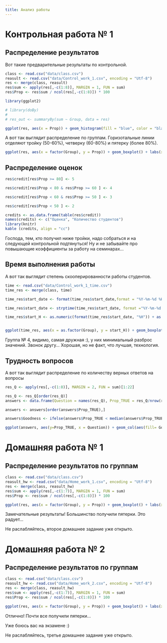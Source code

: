 ```yaml
---
title: Анализ работы
---
```


# Контрольная работа № 1

## Распределение результатов

Вот такие предварительные результаты по контрольной.


```r
class <- read.csv("data/class.csv")
reasult <- read.csv("data/Control_work_1.csv", encoding = "Utf-8")
res <- merge(class, reasult)
res$sum <- apply(res[,-c(1:8)], MARGIN = 1, FUN = sum)
res$Prop <- res$sum / ncol(res[,-c(1:8)]) * 100   

library(ggplot2) 

# library(doBy)
# 
# res_out <- summaryBy(sum ~ Group, data = res)

ggplot(res, aes(x = Prop)) + geom_histogram(fill = "blue", color = "black", binwidth = 10) + labs(x = "Процент правильных ответов") + geom_vline(xintercept = 49) + geom_text(aes(x = 60, y = 40, label = "Зачет"))

```

А вот так выглядит распределение по группам. Горизотальные линии отделяют тройку (50-60%), четверку (60-80%) и пятерку (более 80%).


```r
ggplot(res, aes(x = factor(Group), y = Prop)) + geom_boxplot() + labs(x = "Группа", y = "Количество правильных ответов") + geom_hline(yintercept = c(49, 60, 80))

```


## Распределение оценок

```r
res$credit[res$Prop >= 80] <- 5

res$credit[res$Prop < 80 & res$Prop >= 60 ] <- 4

res$credit[res$Prop < 60 & res$Prop >= 50 ] <- 3

res$credit[res$Prop < 50 ] <- 2

credits <- as.data.frame(table(res$credit))
names(credits) <- c("Оценка", "Количество студентов")
library(knitr)
kable (credits, align = "cc")

```

Господа, тем, кто получил ниже тройки, надо собраться и на следующей контрольной подтянуться! Ну и не забывайте про повышающие коэффициенты за работу на семинарах...


## Время выполнения работы

А вот так выглядит степень скооперированности работы студентов. 

```r
time <- read.csv("data/Control_work_1_time.csv")
time_res <- merge(class, time)

time_res$start_date <- format(time_res$start_date,format = "%Y-%m-%d %H:%M:%S" )

time_res$start_date <- strptime(time_res$start_date, format ="%Y-%m-%d %H:%M:%S"  )

time_res$start_H <- as.numeric(format(time_res$start_date, "%H")) + as.numeric(format(time_res$start_date, "%M"))/60 


ggplot(time_res, aes(x = as.factor(Group), y = start_H)) + geom_boxplot() + labs(x = "Группа", y = "Час, когда начали работу")


```



Группа № 4, видимо, самая дружная :), у них минимальный разброс значений. Звонок другу... Хорошая, но не факт, что лучшая, технология.


<!-- ```{r} -->
<!-- cheat <- read.csv("data/Control_work_1_cheating.csv") -->
<!-- cheat_res <- merge(class, cheat) -->

<!-- cheat_res <- cheat_res[cheat_res$lesson_id %in% c(179985, 180749),] -->
<!-- ggplot(cheat_res, aes(x = as.factor(Group), y = cheat )) + geom_boxplot() -->
<!-- ``` -->

## Трудность вопросов

А вот так выглядит распределение по количеству верных ответов на вопросы 

```r
res_Q <- apply(res[,-c(1:8)], MARGIN = 2, FUN = sum)[1:22]

res_Q <- res_Q[order(res_Q)]
answers <- data.frame(Question = names(res_Q), Prop_TRUE = res_Q/nrow(res) *100)

answers <- answers[order(answers$Prop_TRUE),]

answers$Goodness <- ifelse(answers$Prop_TRUE < median(answers$Prop_TRUE), "Плохой вопрос", "Хороший вопрос")

ggplot(answers, aes(y=Prop_TRUE, x = Question)) + geom_col(aes(fill= Goodness)) + coord_flip() + scale_fill_manual(values = c("red", "green")) + labs(fill = "", x = "Вопрос", y = "% Правильных ответов")


```



# Домашняя работа № 1

## Распределение результатов по группам

```r
class <- read.csv("data/class.csv")
reasult_hw <- read.csv("data/Home_work_1.csv", encoding = "Utf-8")
res <- merge(class, reasult_hw)
res$sum <- apply(res[,-c(1:7)], MARGIN = 1, FUN = sum)
res$Prop <- res$sum / ncol(res[,-c(1:8)]) * 100   

ggplot(res, aes(x = factor(Group), y = Prop)) + geom_boxplot() + labs(x = "Группа", y = "Доля правильных ответов") + geom_hline(yintercept = c(49, 60, 80))


```


Замечательные результаты! Большинство получили пятерки. Это радует... 

Не раслабляйтесь, второе домашнее задание уже открыто.





# Домашняя работа № 2

## Распределение результатов по группам

```r
class <- read.csv("data/class.csv")
reasult_hw <- read.csv("data/Home_work_2.csv", encoding = "Utf-8")
res <- merge(class, reasult_hw)
res$sum <- apply(res[,-c(1:7)], MARGIN = 1, FUN = sum)
res$Prop <- res$sum / ncol(res[,-c(1:8)]) * 100   

ggplot(res, aes(x = factor(Group), y = Prop)) + geom_boxplot() + labs(x = "Группа", y = "Доля правильных ответов") + geom_hline(yintercept = c(49, 60, 80))


```


Отлично! Почти все получили пятерки... 

Уже боюсь вас на экзамене :)

Не раслабляйтесь, третье домашнее задание уже открыто.


